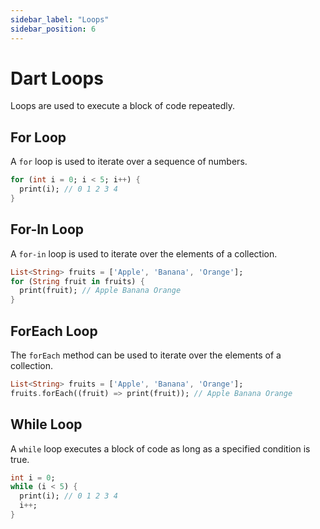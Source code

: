```yaml
---
sidebar_label: "Loops"
sidebar_position: 6
---
```


# Dart Loops

Loops are used to execute a block of code repeatedly.

## For Loop

A `for` loop is used to iterate over a sequence of numbers.

```dart
for (int i = 0; i < 5; i++) {
  print(i); // 0 1 2 3 4
}
```

## For-In Loop

A `for-in` loop is used to iterate over the elements of a collection.

```dart
List<String> fruits = ['Apple', 'Banana', 'Orange'];
for (String fruit in fruits) {
  print(fruit); // Apple Banana Orange
}
```

## ForEach Loop

The `forEach` method can be used to iterate over the elements of a collection.

```dart
List<String> fruits = ['Apple', 'Banana', 'Orange'];
fruits.forEach((fruit) => print(fruit)); // Apple Banana Orange
```

## While Loop

A `while` loop executes a block of code as long as a specified condition is true.

```dart
int i = 0;
while (i < 5) {
  print(i); // 0 1 2 3 4
  i++;
}
```
